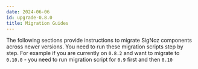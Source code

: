 ```yaml
---
date: 2024-06-06
id: upgrade-0.8.0
title: Migration Guides
---
```


The following sections provide instructions to migrate SigNoz components across newer versions. You need to run these migration scripts step by step. For example if you are currently on `0.8.2` and want to migrate to `0.10.0` - you need to run migration script for `0.9` first and then `0.10`

<UpgradeGuidesListicle/>
